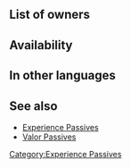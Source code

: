 {{Passive
|1name=B Tome Exp. 1
|1tagid=SID_青魔の経験1
|1promotionRarity=4
|1promotionTier=1
|1effect=While unit lives and uses a blue tome, unit gets 1.5x EXP.<br>(Only highest value applied. Does not stack.)
|1required=-
|1cost=30
|2name=B Tome Exp. 2
|2tagid=SID_青魔の経験2
|2promotionRarity=5
|2promotionTier=1
|2effect=While unit lives, all blue tome allies on team get 1.5x EXP.<br>(Only highest value applied. Does not stack.)
|2cost=60
|3name=B Tome Exp. 3
|3tagid=SID_青魔の経験3
|3effect=While unit lives, all blue tome allies on team get 2x EXP.<br>(Only highest value applied. Does not stack.)
|3cost=120
|type=C
|exclusive=0
|canUseWeapon=Blue Tome
|canUseMove={{MoveList|all}}
|properties=
}}
==List of owners==
{{Skill Hero List}}
==Availability==
{{PassiveFocusList}}
{{PassiveDistributionList}}
{{PassiveCombatManualList}}
==In other languages==
{{OtherLanguages
|japanese=青魔の経験
|german=Buch-Erf. (blau)
|spanishEU=Exp gr. azul
|spanishLA=Exp. gr. azul
|french=Exp. tome bleu
|italian=Esp tomo B
|chineseTW=青魔之經驗
|portuguese=Tomo azul exp.
}}

==See also==
* [[Experience Passives]]
* [[Valor Passives]]
{{Passives Navbox|C}}
[[Category:Experience Passives]]